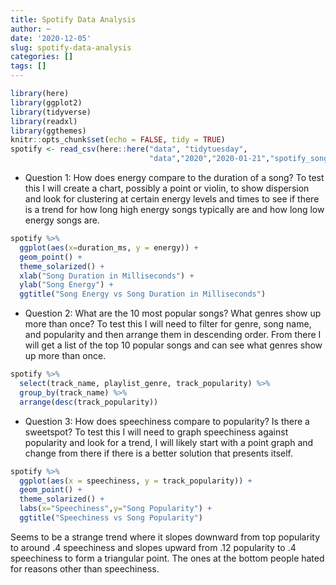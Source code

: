 ```yaml
---
title: Spotify Data Analysis
author: ~
date: '2020-12-05'
slug: spotify-data-analysis
categories: []
tags: []
---
```


```r
library(here)
library(ggplot2)
library(tidyverse)
library(readxl)
library(ggthemes)
knitr::opts_chunk$set(echo = FALSE, tidy = TRUE)
spotify <- read_csv(here::here("data", "tidytuesday",
                               "data","2020","2020-01-21","spotify_songs.csv"))
```

* Question 1: How does energy compare to the duration of a song? To test this I will create a chart, possibly a point or violin, to show dispersion and look for clustering at certain energy levels and times to see if there is a trend for how long high energy songs typically are and how long low energy songs are.
```r
spotify %>%
  ggplot(aes(x=duration_ms, y = energy)) +
  geom_point() +
  theme_solarized() +
  xlab("Song Duration in Milliseconds") +
  ylab("Song Energy") +
  ggtitle("Song Energy vs Song Duration in Milliseconds")
```

* Question 2: What are the 10 most popular songs? What genres show up more than once? To test this I will need to filter for genre, song name, and popularity and then arrange them in descending order. From there I will get a list of the top 10 popular songs and can see what genres show up more than once.
```r
spotify %>%
  select(track_name, playlist_genre, track_popularity) %>%
  group_by(track_name) %>%
  arrange(desc(track_popularity))
```

* Question 3: How does speechiness compare to popularity? Is there a sweetspot? To test this I will need to graph speechiness against popularity and look for a trend, I will likely start with a point graph and change from there if there is a better solution that presents itself.
```r
spotify %>%
  ggplot(aes(x = speechiness, y = track_popularity)) +
  geom_point() +
  theme_solarized() + 
  labs(x="Speechiness",y="Song Popularity") +
  ggtitle("Speechiness vs Song Popularity")
```
Seems to be a strange trend where it slopes downward from top popularity to around .4 speechiness and slopes upward from .12 popularity to .4 speechiness to form a triangular point. The ones at the bottom people hated for reasons other than speechiness. 











